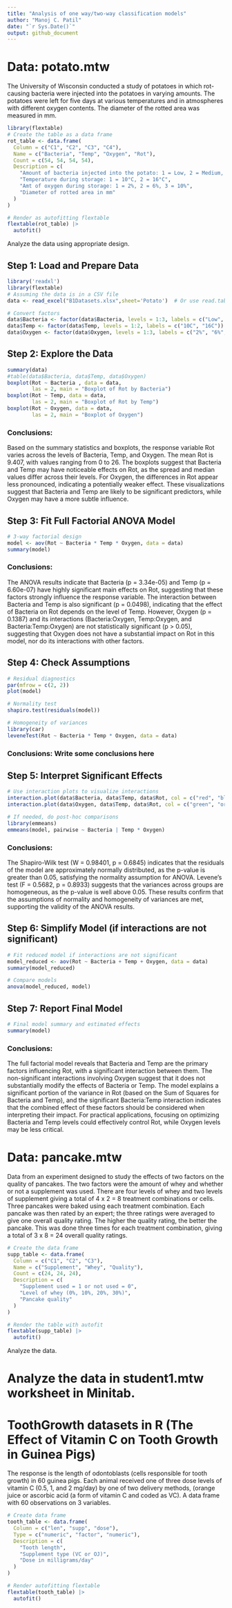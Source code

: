 ```yaml
---
title: "Analysis of one way/two-way classification models"
author: "Manoj C. Patil"
date: "`r Sys.Date()`"
output: github_document
---
```



# **Data: potato.mtw**

The University of Wisconsin conducted a study of potatoes in which rot-causing bacteria were injected into the potatoes in varying amounts. The potatoes were left for five days at various temperatures and in atmospheres with different oxygen contents. The diameter of the rotted area was measured in mm.

```r
library(flextable)
# Create the table as a data frame
rot_table <- data.frame(
  Column = c("C1", "C2", "C3", "C4"),
  Name = c("Bacteria", "Temp", "Oxygen", "Rot"),
  Count = c(54, 54, 54, 54),
  Description = c(
    "Amount of bacteria injected into the potato: 1 = Low, 2 = Medium, 3 = High",
    "Temperature during storage: 1 = 10°C, 2 = 16°C",
    "Amt of oxygen during storage: 1 = 2%, 2 = 6%, 3 = 10%",
    "Diameter of rotted area in mm"
  )
)

# Render as autofitting flextable
flextable(rot_table) |>
  autofit()
```




Analyze the data using appropriate design.

## Step 1: Load and Prepare Data
```r
library('readxl')
library(flextable)
# Assuming the data is in a CSV file
data <- read_excel("B1Datasets.xlsx",sheet='Potato')  # Or use read.table()

# Convert factors
data$Bacteria <- factor(data$Bacteria, levels = 1:3, labels = c("Low", "Medium", "High"))
data$Temp <- factor(data$Temp, levels = 1:2, labels = c("10C", "16C"))
data$Oxygen <- factor(data$Oxygen, levels = 1:3, labels = c("2%", "6%", "10%"))
```

## Step 2: Explore the Data
```r
summary(data)
#table(data$Bacteria, data$Temp, data$Oxygen)
boxplot(Rot ~ Bacteria , data = data,
        las = 2, main = "Boxplot of Rot by Bacteria")
boxplot(Rot ~ Temp, data = data,
        las = 2, main = "Boxplot of Rot by Temp")
boxplot(Rot ~ Oxygen, data = data,
        las = 2, main = "Boxplot of Oxygen")
```

### Conclusions: 

Based on the summary statistics and boxplots, the response variable Rot varies across the levels of Bacteria, Temp, and Oxygen. The mean Rot is 9.407, with values ranging from 0 to 26. The boxplots suggest that Bacteria and Temp may have noticeable effects on Rot, as the spread and median values differ across their levels. For Oxygen, the differences in Rot appear less pronounced, indicating a potentially weaker effect. These visualizations suggest that Bacteria and Temp are likely to be significant predictors, while Oxygen may have a more subtle influence.


## Step 3: Fit Full Factorial ANOVA Model
```r
# 3-way factorial design
model <- aov(Rot ~ Bacteria * Temp * Oxygen, data = data)
summary(model)
```

### Conclusions: 

The ANOVA results indicate that Bacteria (p = 3.34e-05) and Temp (p = 6.60e-07) have highly significant main effects on Rot, suggesting that these factors strongly influence the response variable. The interaction between Bacteria and Temp is also significant (p = 0.0498), indicating that the effect of Bacteria on Rot depends on the level of Temp. However, Oxygen (p = 0.1387) and its interactions (Bacteria:Oxygen, Temp:Oxygen, and Bacteria:Temp:Oxygen) are not statistically significant (p > 0.05), suggesting that Oxygen does not have a substantial impact on Rot in this model, nor do its interactions with other factors.

## Step 4: Check Assumptions
```r
# Residual diagnostics
par(mfrow = c(2, 2))
plot(model)

# Normality test
shapiro.test(residuals(model))

# Homogeneity of variances
library(car)
leveneTest(Rot ~ Bacteria * Temp * Oxygen, data = data)
```

### Conclusions: Write some conclusions here

## Step 5: Interpret Significant Effects
```r
# Use interaction plots to visualize interactions
interaction.plot(data$Bacteria, data$Temp, data$Rot, col = c("red", "blue"))
interaction.plot(data$Oxygen, data$Temp, data$Rot, col = c("green", "orange", "purple"))

# If needed, do post-hoc comparisons
library(emmeans)
emmeans(model, pairwise ~ Bacteria | Temp * Oxygen)
```

### Conclusions: 

The Shapiro-Wilk test (W = 0.98401, p = 0.6845) indicates that the residuals of the model are approximately normally distributed, as the p-value is greater than 0.05, satisfying the normality assumption for ANOVA. Levene’s test (F = 0.5682, p = 0.8933) suggests that the variances across groups are homogeneous, as the p-value is well above 0.05. These results confirm that the assumptions of normality and homogeneity of variances are met, supporting the validity of the ANOVA results.

## Step 6: Simplify Model (if interactions are not significant)
```r
# Fit reduced model if interactions are not significant
model_reduced <- aov(Rot ~ Bacteria + Temp + Oxygen, data = data)
summary(model_reduced)

# Compare models
anova(model_reduced, model)
```

## Step 7: Report Final Model
```r
# Final model summary and estimated effects
summary(model)
```

### Conclusions: 

The full factorial model reveals that Bacteria and Temp are the primary factors influencing Rot, with a significant interaction between them. The non-significant interactions involving Oxygen suggest that it does not substantially modify the effects of Bacteria or Temp. The model explains a significant portion of the variance in Rot (based on the Sum of Squares for Bacteria and Temp), and the significant Bacteria:Temp interaction indicates that the combined effect of these factors should be considered when interpreting their impact. For practical applications, focusing on optimizing Bacteria and Temp levels could effectively control Rot, while Oxygen levels may be less critical.


# **Data: pancake.mtw**

Data from an experiment designed to study the effects of two factors on the quality of pancakes. The two factors were the amount of whey and whether or not a supplement was used. There are four levels of whey and two levels of supplement giving a total of 4 x 2 = 8 treatment combinations or cells. Three pancakes were baked using each treatment combination. Each pancake was then rated by an expert; the three ratings were averaged to give one overall quality rating. The higher the quality rating, the better the pancake. This was done three times for each treatment combination, giving a total of 3 x 8 = 24 overall quality ratings.

```r
# Create the data frame
supp_table <- data.frame(
  Column = c("C1", "C2", "C3"),
  Name = c("Supplement", "Whey", "Quality"),
  Count = c(24, 24, 24),
  Description = c(
    "Supplement used = 1 or not used = 0",
    "Level of whey (0%, 10%, 20%, 30%)",
    "Pancake quality"
  )
)

# Render the table with autofit
flextable(supp_table) |>
  autofit()
```

Analyze the data.

# Analyze the data in **student1\voice.mtw** worksheet in Minitab.

# **ToothGrowth datasets in R** (The Effect of Vitamin C on Tooth Growth in Guinea Pigs)

The response is the length of odontoblasts (cells responsible for tooth growth) in 60 guinea pigs. Each animal received one of three dose levels of vitamin C (0.5, 1, and 2 mg/day) by one of two delivery methods, (orange juice or ascorbic acid (a form of vitamin C and coded as VC). A data frame with 60 observations on 3 variables.


```r
# Create data frame
tooth_table <- data.frame(
  Column = c("len", "supp", "dose"),
  Type = c("numeric", "factor", "numeric"),
  Description = c(
    "Tooth length",
    "Supplement type (VC or OJ)",
    "Dose in milligrams/day"
  )
)

# Render autofitting flextable
flextable(tooth_table) |>
  autofit()
```



